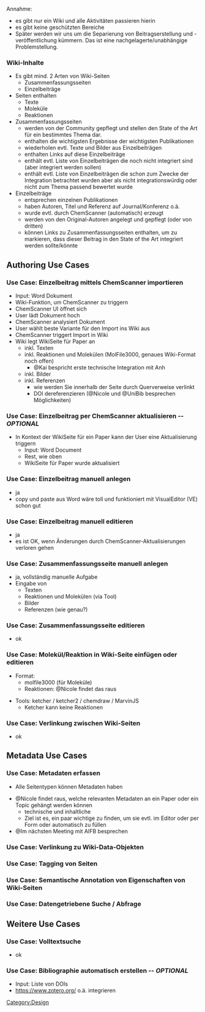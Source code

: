 Annahme:

* es gibt nur ein Wiki und alle Aktivitäten passieren hierin
* es gibt keine geschützten Bereiche
* Später werden wir uns um die Separierung von Beitragserstellung und -veröffentlichung kümmern. Das ist eine nachgelagerte/unabhängige Problemstellung.

=== Wiki-Inhalte ===
* Es gibt mind. 2 Arten von Wiki-Seiten
** Zusammenfassungsseiten
** Einzelbeiträge
* Seiten enthalten 
** Texte
** Moleküle 
** Reaktionen
* Zusammenfassungsseiten
** werden von der Community gepflegt und stellen den State of the Art für ein bestimmtes Thema dar.
** enthalten die wichtigsten Ergebnisse der wichtigsten Publikationen
** wiederholen evtl. Texte und Bilder aus Einzelbeiträgen
** enthalten Links auf diese Einzelbeiträge
** enthält evtl. Liste von Einzelbeiträgen die noch nicht integriert sind (aber integriert werden sollen)
** enthält evtl. Liste von Einzelbeiträgen die schon zum Zwecke der Integration betrachtet wurden aber als nicht integrationswürdig oder nicht zum Thema passend bewertet wurde
* Einzelbeiträge
** entsprechen einzelnen Publikationen
** haben Autoren, Titel und Referenz auf Journal/Konferenz o.ä.
** wurde evtl. durch ChemScanner (automatisch) erzeugt
** werden von den Original-Autoren angelegt und gepflegt (oder von dritten)
** können Links zu Zusammenfassungsseiten enthalten, um zu markieren, dass dieser Beitrag in den State of the Art integriert werden sollte/könnte

== Authoring Use Cases ==

=== Use Case: Einzelbeitrag mittels ChemScanner importieren ===

* Input: Word Dokument
* Wiki-Funktion, um ChemScanner zu triggern
* ChemScanner UI öffnet sich
* User lädt Dokument hoch
* ChemScanner analysiert Dokument
* User wählt beste Variante für den Import ins Wiki aus
* ChemScanner triggert Import in Wiki
* Wiki legt WikiSeite für Paper an
** inkl. Texten
** inkl. Reaktionen und Molekülen (MolFile3000, genaues Wiki-Format noch offen)
*** @Kai bespricht erste technische Integration mit Anh
** inkl. Bilder
** inkl. Referenzen
*** wie werden Sie innerhalb der Seite durch Querverweise verlinkt
*** DOI dereferenzieren (@Nicole und @UniBib besprechen Möglichkeiten)

=== Use Case: Einzelbeitrag per ChemScanner aktualisieren -- ''OPTIONAL'' ===

* In Kontext der WikiSeite für ein Paper kann der User eine Aktualisierung triggern
** Input: Word Document
** Rest, wie oben
** WikiSeite für Paper wurde aktualisiert

=== Use Case: Einzelbeitrag manuell anlegen ===

* ja
* copy und paste aus Word wäre toll und funktioniert mit VisualEditor (VE) schon gut

=== Use Case: Einzelbeitrag manuell editieren ===

* ja
* es ist OK, wenn Änderungen durch ChemScanner-Aktualisierungen verloren gehen

=== Use Case: Zusammenfassungsseite manuell anlegen ===

* ja, vollständig manuelle Aufgabe
* Eingabe von
** Texten
** Reaktionen und Molekülen (via Tool)
** Bilder
** Referenzen (wie genau?)

=== Use Case: Zusammenfassungsseite editieren ===

* ok

=== Use Case: Molekül/Reaktion in Wiki-Seite einfügen oder editieren ===

* Format: 
** molfile3000 (für Moleküle)
** Reaktionen: @Nicole findet das raus

* Tools: ketcher / ketcher2 / chemdraw / MarvinJS
** Ketcher kann keine Reaktionen

=== Use Case: Verlinkung zwischen Wiki-Seiten ===

* ok

== Metadata Use Cases ==

=== Use Case: Metadaten erfassen ===

* Alle Seitentypen können Metadaten haben

* @Nicole findet raus, welche relevanten Metadaten an ein Paper oder ein Topic gehängt werden können
** technische und inhaltliche
** Ziel ist es, ein paar wichtige zu finden, um sie evtl. im Editor oder per Form oder automatisch zu füllen
* @Im nächsten Meeting mit AIFB besprechen

=== Use Case: Verlinkung zu Wiki-Data-Objekten ===

=== Use Case: Tagging von Seiten ===

=== Use Case: Semantische Annotation von Eigenschaften von Wiki-Seiten ===
=== Use Case: Datengetriebene Suche / Abfrage ===

== Weitere Use Cases ==

=== Use Case: Volltextsuche ===

* ok

=== Use Case: Bibliographie automatisch erstellen -- ''OPTIONAL'' ===

* Input: Liste von DOIs
* https://www.zotero.org/ o.ä. integrieren

[[Category:Design]]